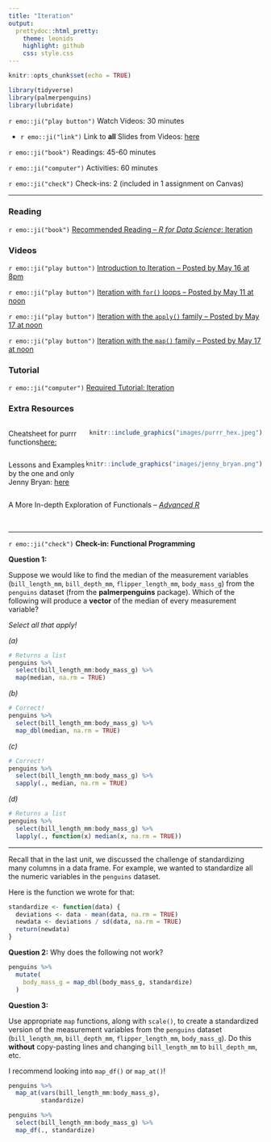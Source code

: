 ```yaml
---
title: "Iteration"
output:
  prettydoc::html_pretty:
    theme: leonids 
    highlight: github
    css: style.css
---
```


```r
knitr::opts_chunk$set(echo = TRUE)
```

```r
library(tidyverse)
library(palmerpenguins)
library(lubridate)
```

`r emo::ji("play button")` Watch Videos: 30 minutes
  
  * `r emo::ji("link")` Link to **all** Slides from Videos: [here]()

`r emo::ji("book")` Readings: 45-60 minutes   

`r emo::ji("computer")` Activities: 60 minutes  
  
`r emo::ji("check")` Check-ins: 2 (included in 1 assignment on Canvas)

---

### Reading

`r emo::ji("book")` [Recommended Reading -- *R for Data Science*: Iteration](https://r4ds.had.co.nz/iteration.html)

### Videos

`r emo::ji("play button")` [Introduction to Iteration -- Posted by May 16 at 8pm]()

`r emo::ji("play button")` [Iteration with `for()` loops -- Posted by May 11 at noon]()

`r emo::ji("play button")` [Iteration with the `apply()` family -- Posted by May 17 at noon]()
 
`r emo::ji("play button")` [Iteration with the `map()` family -- Posted by May 17 at noon]()

### Tutorial

`r emo::ji("computer")` [Required Tutorial: Iteration](https://rstudio.cloud/learn/primers/5)


### Extra Resources

:::: {style="display: flex;"}

::: {}
Cheatsheet for purrr functions[here:](https://github.com/rstudio/cheatsheets/blob/master/purrr.pdf)
:::

::: {}
```r
knitr::include_graphics("images/purrr_hex.jpeg")
```
:::

::::

:::: {style="display: flex;"}

::: {}
Lessons and Examples by the one and only Jenny Bryan: [here](https://jennybc.github.io/purrr-tutorial/index.html)
:::

::: {}
```r
knitr::include_graphics("images/jenny_bryan.png")
```
:::

::::


A More In-depth Exploration of Functionals -- [*Advanced R*](https://adv-r.hadley.nz/functionals.html)

</br>

***

`r emo::ji("check")` **Check-in: Functional Programming**

**Question 1:**

Suppose we would like to find the median of the measurement variables 
(`bill_length_mm`, `bill_depth_mm`, `flipper_length_mm`, `body_mass_g`) from the
`penguins` dataset (from the **palmerpenguins** package). Which of the following
will produce a **vector** of the median of every measurement variable?

*Select all that apply!*

_(a)_
```r
# Returns a list
penguins %>% 
  select(bill_length_mm:body_mass_g) %>% 
  map(median, na.rm = TRUE)
```

_(b)_
```r
# Correct!
penguins %>% 
  select(bill_length_mm:body_mass_g) %>% 
  map_dbl(median, na.rm = TRUE)
```

_(c)_
```r
# Correct!
penguins %>% 
  select(bill_length_mm:body_mass_g) %>% 
  sapply(., median, na.rm = TRUE)
```

_(d)_
```r
# Returns a list
penguins %>% 
  select(bill_length_mm:body_mass_g) %>% 
  lapply(., function(x) median(x, na.rm = TRUE))
```

***

Recall that in the last unit, we discussed the challenge of standardizing many
columns in a data frame.  For example, we wanted to standardize all the numeric 
variables in the `penguins` dataset.

Here is the function we wrote for that:

```r
standardize <- function(data) {
  deviations <- data - mean(data, na.rm = TRUE)
  newdata <- deviations / sd(data, na.rm = TRUE)
  return(newdata)
}
```

**Question 2:** Why does the following not work?

```r
penguins %>%
  mutate(
    body_mass_g = map_dbl(body_mass_g, standardize)
  )
```

<!-- The `map_dbl()` function expects a single output from a list or atomic vector. -->
<!-- If you use `safely(standardize)` you should get the following error:  -->

<!-- ``` -->
<!-- Error: Result 1 must be a single double, not a list of length 2 -->
<!-- ``` -->

<!-- This means that `map_dbl()` expects that the result should have length 1!  -->


**Question 3:** 

Use appropriate `map` functions, along with `scale()`, to create
a standardized version of the measurement variables from the `penguins` dataset
(`bill_length_mm`, `bill_depth_mm`, `flipper_length_mm`, `body_mass_g`).
Do this **without** copy-pasting lines and changing `bill_length_mm` to
`bill_depth_mm`, etc.

I recommend looking into `map_df()` or `map_at()`! 

```r

penguins %>%
  map_at(vars(bill_length_mm:body_mass_g), 
         standardize)

penguins %>% 
  select(bill_length_mm:body_mass_g) %>% 
  map_df(., standardize)

```

